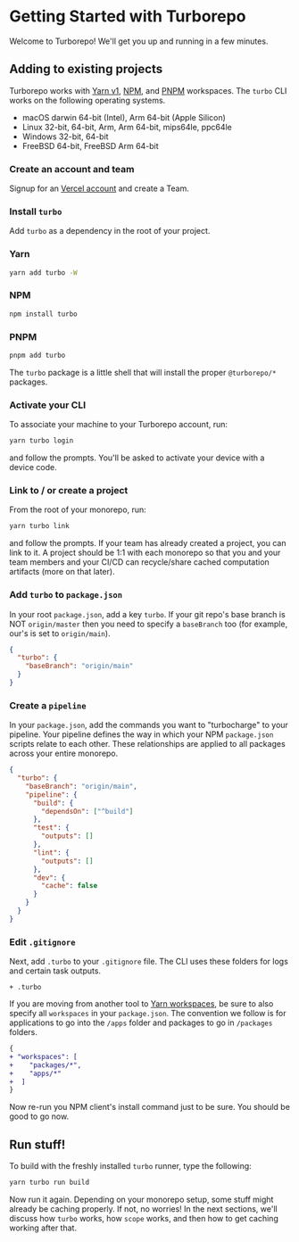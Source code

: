 # Getting Started with Turborepo

Welcome to Turborepo! We'll get you up and running in a few minutes.

## Adding to existing projects

Turborepo works with [Yarn v1](https://classic.yarnpkg.com/lang/en/), [NPM](https://npmjs.com), and [PNPM](https://pnpm.io/) workspaces. The `turbo` CLI works on the following operating systems.

- macOS darwin 64-bit (Intel), Arm 64-bit (Apple Silicon)
- Linux 32-bit, 64-bit, Arm, Arm 64-bit, mips64le, ppc64le
- Windows 32-bit, 64-bit
- FreeBSD 64-bit, FreeBSD Arm 64-bit

### Create an account and team

Signup for an [Vercel account](https://beta.turborepo.com/signup) and create a Team.

### Install `turbo`

Add `turbo` as a dependency in the root of your project.

### Yarn

```bash
yarn add turbo -W
```

### NPM

```bash
npm install turbo
```

### PNPM

```bash
pnpm add turbo
```

The `turbo` package is a little shell that will install the proper `@turborepo/*` packages.

### Activate your CLI

To associate your machine to your Turborepo account, run:

```bash
yarn turbo login
```

and follow the prompts. You'll be asked to activate your device with a device code.

### Link to / or create a project

From the root of your monorepo, run:

```sh
yarn turbo link
```

and follow the prompts. If your team has already created a project, you can link to it. A project should be 1:1 with each monorepo so that you and your team members and your CI/CD can recycle/share cached computation artifacts (more on that later).

### Add `turbo` to `package.json`

In your root `package.json`, add a key `turbo`. If your git repo's base branch is NOT `origin/master` then you need to specify a `baseBranch` too (for example, our's is set to `origin/main`).

```json
{
  "turbo": {
    "baseBranch": "origin/main"
  }
}
```

### Create a `pipeline`

In your `package.json`, add the commands you want to "turbocharge" to your pipeline. Your pipeline defines the way in which your NPM `package.json` scripts relate to each other. These relationships are applied to all packages across your entire monorepo.

```json
{
  "turbo": {
    "baseBranch": "origin/main",
    "pipeline": {
      "build": {
        "dependsOn": ["^build"]
      },
      "test": {
        "outputs": []
      },
      "lint": {
        "outputs": []
      },
      "dev": {
        "cache": false
      }
    }
  }
}
```

### Edit `.gitignore`

Next, add `.turbo` to your `.gitignore` file. The CLI uses these folders for logs and certain task outputs.

```
+ .turbo
```

If you are moving from another tool to [Yarn workspaces](https://classic.yarnpkg.com/en/docs/workspaces/), be sure to also specify all `workspaces` in your `package.json`. The convention we follow is for applications to go into the `/apps` folder and packages to go in `/packages` folders.

```diff
{
+ "workspaces": [
+    "packages/*",
+    "apps/*"
+  ]
}
```

Now re-run you NPM client's install command just to be sure. You should be good to go now.

## Run stuff!

To build with the freshly installed `turbo` runner, type the following:

```sh
yarn turbo run build
```

Now run it again. Depending on your monorepo setup, some stuff might already be caching properly. If not, no worries! In the next sections, we'll discuss how `turbo` works, how `scope` works, and then how to get caching working after that.
